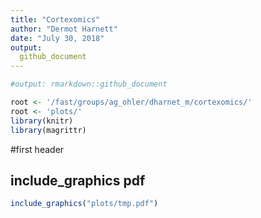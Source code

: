 ```yaml
---
title: "Cortexomics"
author: "Dermot Harnett"
date: "July 30, 2018"
output:
  github_document
---
```




```r
#output: rmarkdown::github_document

root <- '/fast/groups/ag_ohler/dharnet_m/cortexomics/'
root <- 'plots/'
library(knitr)
library(magrittr)

```

#first header

## include_graphics pdf
```r
include_graphics("plots/tmp.pdf")

```

